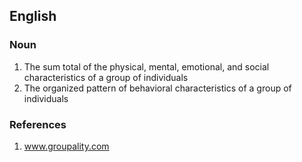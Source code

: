 ==English==

===Noun===
{{en-noun}}

# The sum total of the physical, mental, emotional, and social characteristics of a group of individuals
# The organized pattern of behavioral characteristics of a group of individuals

===References===
# [http://www.groupality.com www.groupality.com]
